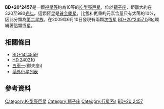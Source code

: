 {{Starbox begin 
| name = [[Durchmusterung|BD]]+20°2457 
}}
{{Starbox image
| image = [[Image:Star_BD+20_2457.png|250px]]
| caption = 藝術家所繪在大約4天文單位的距離上見到的恆星BD+20°2457。
}}
{{Starbox observe 
| epoch = J2000.0
| constell = [[獅子座|獅子座]]
| ra = {{RA|10|16|44.8635}}
| dec = {{DEC|+19|53|28.974}}
| appmag_v = 9.75
}} 
{{Starbox character 
| class = K2II
| r-i = 
| v-r = 
| b-v = 1.18
| u-b = 
| variable = none 
}} 
{{Starbox astrometry 
| radial_v = 
| prop_mo_ra = –35.20
| prop_mo_dec = –31.70
| parallax = 5.00 
| p_error = 3.33
| dist_ly = 650 ± 330
| dist_pc = 200 ± 100
| absmag_v = 
}} 
{{Starbox detail 
| mass = 2.8 ± 1.5<ref name="Niedzielski"/> 
| radius = 49<ref name="Niedzielski"/> 
| gravity = 2.5
| luminosity = 624
| temperature = 4127 ± 17<ref name="Niedzielski"/>
| metal = –1.00 ± 0.07
| age = 
| rotation = 
}} 
{{Starbox catalog 
| names = [[PPM_star_catalog|PPM]] 127264 
}}
{{Starbox reference
| Simbad = BD%2B20+2457
| NSTED = BD%2B20+2457
| EPE = BD20+2457
}}
{{Starbox end}}

'''BD+20°2457'''是一顆[[視星等|視星等]]約為10等的[[K-型恆星|K-型]][[亮巨星|亮巨]][[恆星|星]]，位於[[獅子座|獅子座]]，距離大約在320至980[[光年|光年]]。這顆恆星是[[金屬量|貧金屬星]]，比氫和氦重的元素含量只有太陽的10%，因此分類為[[金屬量#第二星族星|第二星族]]。在2009年6月10日發現有兩顆[[次恆星|次恆星]] [[BD+20°2457_b|BD+20°2457 b]]和[[BD+20°2457_c|c]]環繞著這顆恆星。

{{OrbitboxPlanet begin
| table_ref = <ref name="Niedzielski">{{cite journal | url=http://www.iop.org/EJ/abstract/0004-637X/707/1/768 | author=Niedzielski ''et al.'' | title=Substellar-mass Companions to the K-dwarf BD+14 4559 and the K-giants HD 240210 and BD+20 2457 | journal=The [[Astrophysical_Journal|Astrophysical Journal]] | volume=707 | issue=1 | pages=768–777 | year=2009 | format=abstract | doi=10.1088/0004-637X/707/1/768 }} ([http://arxiv.org/abs/0906.1804 web preprint] {{Wayback|url=http://arxiv.org/abs/0906.1804 |date=20161012041756 }})</ref>}}
{{OrbitboxPlanet
| exoplanet = [[BD+20°2457_b|b]]
| mass = ≥21.42 
| period = 379.63 ± 2.01
| semimajor = 1.45
| eccentricity = 0.15 ± 0.03
}}
{{OrbitboxPlanet
| exoplanet = [[BD+20°2457_c|c]]
| mass = ≥12.47 
| period = 621.99 ± 10.20
| semimajor = 2.01 
| eccentricity = 0.18 ± 0.06
}}
{{Orbitbox end}}

== 相關條目 ==
* [[BD+14°4559|BD+14°4559]]
* [[HD_240210|HD 240210]]
* [[五車一|五車一]](御夫座ι)
* [[確定存在的太陽系外行星列表|系外行星列表]]

== 參考資料 ==
{{Reflist}}

[[Category:K-型亮巨星|Category:K-型亮巨星]]
[[Category:獅子座|Category:獅子座]]
[[Category:行星系s|Category:行星系s]]
[[Category:BD、CD和CP天体|BD+20   2457]]

{{giant-star-stub}}
{{exoplanet-stub}}